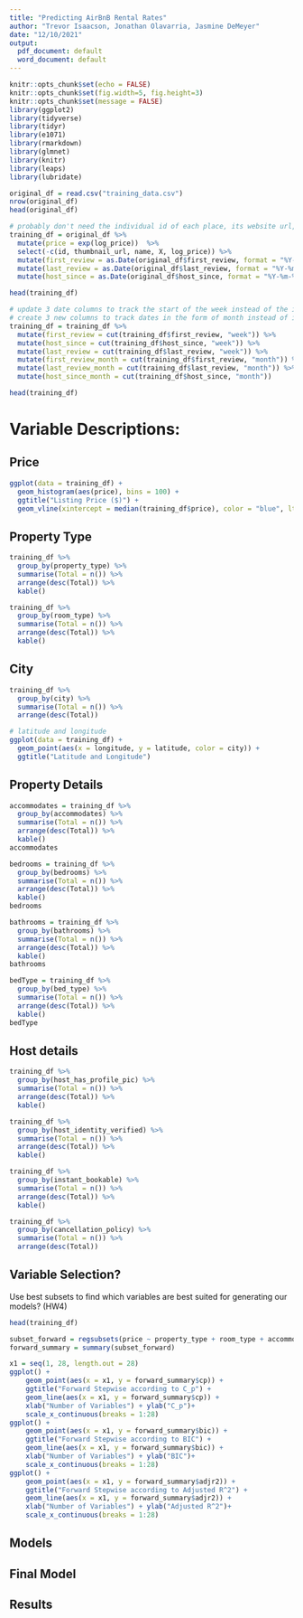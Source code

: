 ```yaml
---
title: "Predicting AirBnB Rental Rates"
author: "Trevor Isaacson, Jonathan Olavarria, Jasmine DeMeyer"
date: "12/10/2021"
output:
  pdf_document: default
  word_document: default
---
```


```r
knitr::opts_chunk$set(echo = FALSE)
knitr::opts_chunk$set(fig.width=5, fig.height=3) 
knitr::opts_chunk$set(message = FALSE)
library(ggplot2)
library(tidyverse)
library(tidyr)
library(e1071)
library(rmarkdown)
library(glmnet)
library(knitr)
library(leaps)
library(lubridate)
```

```r
original_df = read.csv("training_data.csv")
nrow(original_df)
head(original_df)
```

```r
# probably don't need the individual id of each place, its website url, name and converted log_price to price
training_df = original_df %>% 
  mutate(price = exp(log_price))  %>%
  select(-c(id, thumbnail_url, name, X, log_price)) %>%
  mutate(first_review = as.Date(original_df$first_review, format = "%Y-%m-%d")) %>%
  mutate(last_review = as.Date(original_df$last_review, format = "%Y-%m-%d")) %>%
  mutate(host_since = as.Date(original_df$host_since, format = "%Y-%m-%d")) 
```

```r
head(training_df)
```

```r
# update 3 date columns to track the start of the week instead of the individual date
# create 3 new columns to track dates in the form of month instead of individual date
training_df = training_df %>%
  mutate(first_review = cut(training_df$first_review, "week")) %>%
  mutate(host_since = cut(training_df$host_since, "week")) %>%
  mutate(last_review = cut(training_df$last_review, "week")) %>%
  mutate(first_review_month = cut(training_df$first_review, "month")) %>%
  mutate(last_review_month = cut(training_df$last_review, "month")) %>%
  mutate(host_since_month = cut(training_df$host_since, "month"))

```

```r
head(training_df)
```

# Variable Descriptions:
## Price
```r
ggplot(data = training_df) +
  geom_histogram(aes(price), bins = 100) +
  ggtitle("Listing Price ($)") + 
  geom_vline(xintercept = median(training_df$price), color = "blue", lty = 2)

```

## Property Type
```r
training_df %>%
  group_by(property_type) %>%
  summarise(Total = n()) %>%
  arrange(desc(Total)) %>%
  kable()

training_df %>%
  group_by(room_type) %>%
  summarise(Total = n()) %>%
  arrange(desc(Total)) %>%
  kable()
```

## City
```r
training_df %>%
  group_by(city) %>%
  summarise(Total = n()) %>%
  arrange(desc(Total))

# latitude and longitude
ggplot(data = training_df) +
  geom_point(aes(x = longitude, y = latitude, color = city)) +
  ggtitle("Latitude and Longitude")

```



## Property Details
```r
accommodates = training_df %>%
  group_by(accommodates) %>%
  summarise(Total = n()) %>%
  arrange(desc(Total)) %>%
  kable()
accommodates

bedrooms = training_df %>%
  group_by(bedrooms) %>%
  summarise(Total = n()) %>%
  arrange(desc(Total)) %>%
  kable()
bedrooms

bathrooms = training_df %>%
  group_by(bathrooms) %>%
  summarise(Total = n()) %>%
  arrange(desc(Total)) %>%
  kable()
bathrooms

bedType = training_df %>%
  group_by(bed_type) %>%
  summarise(Total = n()) %>%
  arrange(desc(Total)) %>%
  kable()
bedType

```

## Host details
```r
training_df %>%
  group_by(host_has_profile_pic) %>%
  summarise(Total = n()) %>%
  arrange(desc(Total)) %>%
  kable()

training_df %>%
  group_by(host_identity_verified) %>%
  summarise(Total = n()) %>%
  arrange(desc(Total)) %>%
  kable()

training_df %>%
  group_by(instant_bookable) %>%
  summarise(Total = n()) %>%
  arrange(desc(Total)) %>%
  kable()

training_df %>%
  group_by(cancellation_policy) %>%
  summarise(Total = n()) %>%
  arrange(desc(Total)) 
```


## Variable Selection?
Use best subsets to find which variables are best suited for generating our models? (HW4)
```r
head(training_df)
```

```r
subset_forward = regsubsets(price ~ property_type + room_type + accommodates + bathrooms + bed_type + cancellation_policy + cleaning_fee + city + host_has_profile_pic + host_identity_verified + host_since_month + first_review_month + last_review_month + instant_bookable + latitude + longitude + number_of_reviews + bedrooms + beds, data = training_df, nvmax = 27, method = "forward")
forward_summary = summary(subset_forward)

```

```r
x1 = seq(1, 28, length.out = 28)
ggplot() +
    geom_point(aes(x = x1, y = forward_summary$cp)) +
    ggtitle("Forward Stepwise according to C_p") +
    geom_line(aes(x = x1, y = forward_summary$cp)) +
    xlab("Number of Variables") + ylab("C_p")+
    scale_x_continuous(breaks = 1:28)
ggplot() +
    geom_point(aes(x = x1, y = forward_summary$bic)) +
    ggtitle("Forward Stepwise according to BIC") +
    geom_line(aes(x = x1, y = forward_summary$bic)) +
    xlab("Number of Variables") + ylab("BIC")+
    scale_x_continuous(breaks = 1:28)
ggplot() +
    geom_point(aes(x = x1, y = forward_summary$adjr2)) +
    ggtitle("Forward Stepwise according to Adjusted R^2") +
    geom_line(aes(x = x1, y = forward_summary$adjr2)) +
    xlab("Number of Variables") + ylab("Adjusted R^2")+
    scale_x_continuous(breaks = 1:28)

```








## Models









## Final Model







## Results

















